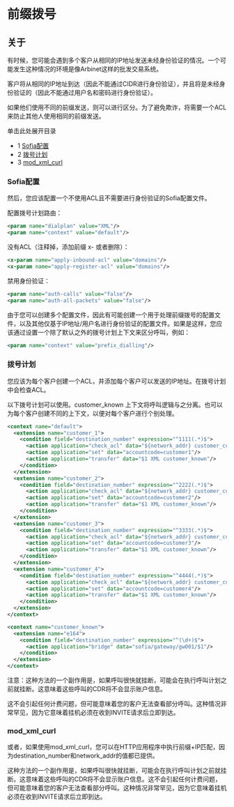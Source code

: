 # 前缀拨号

## 关于

有时候，您可能会遇到多个客户从相同的IP地址发送未经身份验证的情况。一个可能发生这种情况的环境是像Arbinet这样的批发交易系统。

客户将从相同的IP地址到达（因此不能通过CIDR进行身份验证），并且将是未经身份验证的（因此不能通过用户名和密码进行身份验证）。

如果他们使用不同的前缀发送，则可以进行区分。为了避免欺诈，将需要一个ACL来防止其他人使用相同的前缀发送。

单击此处展开目录

* 1 [Sofia配置](#sofia-configuration)
* 2 [拨号计划](#dialplan)
* 3 [mod\_xml\_curl](#mod_xml_curl)

### Sofia配置

然后，您应该配置一个不使用ACL且不需要进行身份验证的Sofia配置文件。

配置拨号计划路由：

```xml
<param name="dialplan" value="XML"/>
<param name="context" value="default"/>
```

没有ACL（注释掉，添加前缀 x- 或者删除）：

```xml
<x-param name="apply-inbound-acl" value="domains"/>
<x-param name="apply-register-acl" value="domains"/>
```

禁用身份验证：

```xml
<param name="auth-calls" value="false"/>
<param name="auth-all-packets" value="false"/>
```

由于您可以创建多个配置文件，因此有可能创建一个用于处理前缀拨号的配置文件，以及其他仅基于IP地址/用户名进行身份验证的配置文件。如果是这样，您应该通过设置一个除了默认之外的拨号计划上下文来区分呼叫，例如：

```xml
<param name="context" value="prefix_dialling"/>
```

### 拨号计划

您应该为每个客户创建一个ACL，并添加每个客户可以发送的IP地址。在拨号计划中会检查ACL。

以下拨号计划可以使用。customer_known 上下文将呼叫逻辑与之分离。也可以为每个客户创建不同的上下文，以便对每个客户进行个别处理。

```xml
<context name="default">
  <extension name="customer_1">
    <condition field="destination_number" expression="^1111(.*)$">
      <action application="check_acl" data="${network_addr} customer_customer1"/>
      <action application="set" data="accountcode=customer1"/>
      <action application="transfer" data="$1 XML customer_known"/>
    </condition>
  </extension>
  <extension name="customer_2">
    <condition field="destination_number" expression="^2222(.*)$">
      <action application="check_acl" data="${network_addr} customer_customer2"/>
      <action application="set" data="accountcode=customer2"/>
      <action application="transfer" data="$1 XML customer_known"/>
    </condition>
  </extension>
  <extension name="customer_3">
    <condition field="destination_number" expression="^3333(.*)$">
      <action application="check_acl" data="${network_addr} customer_customer3"/>
      <action application="set" data="accountcode=customer3"/>
      <action application="transfer" data="$1 XML customer_known"/>
    </condition>
  </extension>
  <extension name="customer_4">
    <condition field="destination_number" expression="^4444(.*)$">
      <action application="check_acl" data="${network_addr} customer_customer4"/>
      <action application="set" data="accountcode=customer4"/>
      <action application="transfer" data="$1 XML customer_known"/>
    </condition>
  </extension>
</context>
```

```xml
<context name="customer_known">
  <extension name="e164">
    <condition field="destination_number" expression="^(\d+)$">
      <action application="bridge" data="sofia/gateway/gw001/$1"/>
    </condition>
  </extension>
</context>
```

注意：这种方法的一个副作用是，如果呼叫很快就挂断，可能会在执行呼叫计划之前就挂断。这意味着这些呼叫的CDR将不会显示账户信息。

这不会引起任何计费问题，但可能意味着您的客户无法查看部分呼叫。这种情况非常罕见，因为它意味着挂机必须在收到INVITE请求后立即到达。

### mod_xml_curl

或者，如果使用mod_xml_curl，您可以在HTTP应用程序中执行前缀+IP匹配，因为destination_number和network_addr的值都已提供。

这种方法的一个副作用是，如果呼叫很快就挂断，可能会在执行呼叫计划之前就挂断。这意味着这些呼叫的CDR将不会显示账户信息。这不会引起任何计费问题，但可能意味着您的客户无法查看部分呼叫。这种情况非常罕见，因为它意味着挂机必须在收到INVITE请求后立即到达。